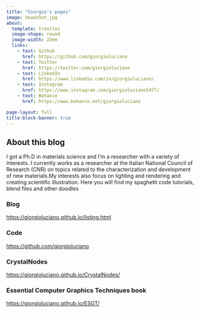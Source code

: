 ```yaml
---
title: "Giorgio's pages"
image: headshot.jpg
about:
  template: trestles
  image-shape: round
  image-width: 23em
  links:
    - text: Github
      href: https://github.com/giorgioluciano
    - text: Twitter
      href: https://twitter.com/giorgioluciano
    - text: LinkedIn
      href: https://www.linkedin.com/in/giorgioluciano/
    - text: Instagram
      href: https://www.instagram.com/giorgioluciano5477/
    - text: Behance
      href: https://www.behance.net/giorgioluciano

page-layout: full
title-block-banner: true
---
```


## About this blog

I got a Ph.D in materials science and I'm a researcher with a variety of interests. I currently works as a researcher at the Italian National Council of Research (CNR) on topics related to the characterization and development of new materials.My interests also focus on lighting and rendering and creating scientific illustration. Here you will find my spaghetti code tutorials, blend files and other doodles

### Blog

<https://giorgioluciano.github.io/listing.html>

### Code

<https://github.com/giorgioluciano>

### CrystalNodes

<https://giorgioluciano.github.io/CrystalNodes/>

### Essential Computer Graphics Techniques book

<https://giorgioluciano.github.io/ESGT/>


